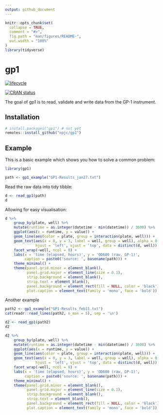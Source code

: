 ```yaml
---
output: github_document
---
```


<!-- README.md is generated from README.Rmd. Please edit that file -->

```r
knitr::opts_chunk$set(
  collapse = TRUE,
  comment = "#>",
  fig.path = "man/figures/README-",
  out.width = "100%"
)
library(tidyverse)
```
# gp1

[![lifecycle](https://img.shields.io/badge/lifecycle-experimental-orange.svg)](https://www.tidyverse.org/lifecycle/#experimental)

[![CRAN status](https://www.r-pkg.org/badges/version/gp1)](https://cran.r-project.org/package=gp1)

The goal of gp1 is to read, validate and write data from the GP-1 instrument.

## Installation

<!-- You can install the released version of gp1 from [CRAN](https://CRAN.R-project.org) with: -->

``` r
# install.packages("gp1") # not yet
remotes::install_github("npjc/gp1")
```

## Example

This is a basic example which shows you how to solve a common problem:

```r
library(gp1)

path <- gp1_example("GP1-Results_jan27.txt")
```

Read the raw data into tidy tibble:

```r
d <- read_gp1(path)
d
```

Allowing for easy visualisation:

```r
d %>%
    group_by(plate, well) %>%
    mutate(runtime = as.integer(datetime - min(datetime)) / 3600) %>%
    ggplot(aes(x = runtime, y = value)) +
    geom_line(aes(color = plate, group = interaction(plate, well))) +
    geom_text(aes(x = 0, y = 3, label = well, group = well), alpha = 0.5,
              hjust = 'left', vjust = 'top', data = distinct(d, well)) +
    facet_wrap(~well, ncol = 8) +
    labs(x = 'time (elapsed, hours)', y = 'OD600 (raw, GP-1)',
         caption = paste0('source: ', basename(path))) +
    theme_minimal() +
    theme(panel.grid.minor = element_blank(),
          panel.grid.major = element_line(size = 0.1),
          strip.background = element_blank(),
          strip.text = element_blank(),
          panel.background = element_rect(fill = NULL, color = 'black'),
          plot.caption = element_text(family = 'mono', face = 'bold'))

```

Another example

```r
path2 <- gp1_example("GP1-Results_feb11.txt")
cat(readr::read_lines(path2, n_max = 5), sep = '\n')
```


```r
d2 <- read_gp1(path2)
d2
```


```r
d2 %>%
    group_by(plate, well) %>%
    mutate(runtime = as.integer(datetime - min(datetime)) / 3600) %>%
    ggplot(aes(x = runtime, y = value)) +
    geom_line(aes(color = plate, group = interaction(plate, well))) +
    geom_text(aes(x = 0, y = 3, label = well, group = well), alpha = 0.5,
              hjust = 'left', vjust = 'top', data = distinct(d, well)) +
    facet_wrap(~well, ncol = 8) +
    labs(x = 'time (elapsed, hours)', y = 'OD600 (raw, GP-1)',
         caption = paste0('source: ', basename(path))) +
    theme_minimal() +
    theme(panel.grid.minor = element_blank(),
          panel.grid.major = element_line(size = 0.1),
          strip.background = element_blank(),
          strip.text = element_blank(),
          panel.background = element_rect(fill = NULL, color = 'black'),
          plot.caption = element_text(family = 'mono', face = 'bold'))

```
